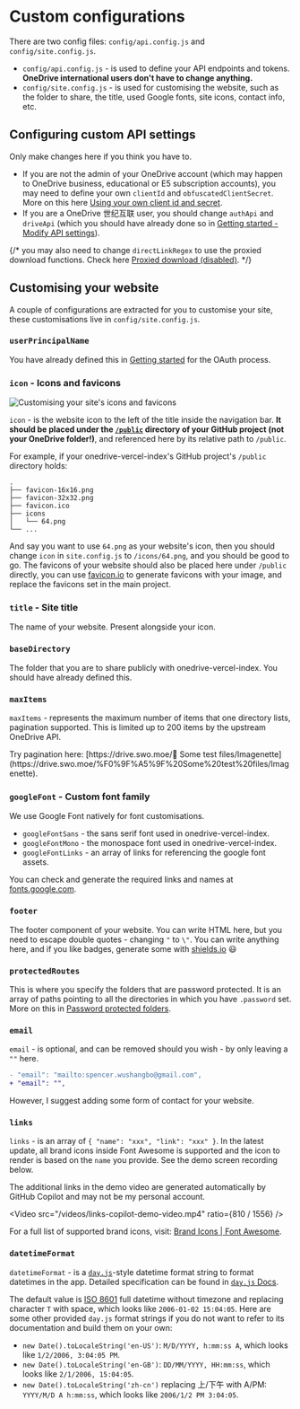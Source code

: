 
# Custom configurations

There are two config files: `config/api.config.js` and `config/site.config.js`.

- `config/api.config.js` - is used to define your API endpoints and tokens. **OneDrive international users don't have to change anything.**
- `config/site.config.js` - is used for customising the website, such as the folder to share, the title, used Google fonts, site icons, contact info, etc.

## Configuring custom API settings

Only make changes here if you think you have to.

- If you are not the admin of your OneDrive account (which may happen to OneDrive business, educational or E5 subscription accounts), you may need to define your own `clientId` and `obfuscatedClientSecret`. More on this here [Using your own client id and secret](./advanced.en#using-your-own-clientid-and-clientsecret-1).
- If you are a OneDrive 世纪互联 user, you should change `authApi` and `driveApi` (which you should have already done so in [Getting started - Modify API settings](./getting-started.en#modify-api-settings-optional-1)).

{/* you may also need to change `directLinkRegex` to use the proxied download functions. Check here [Proxied download (disabled)](todo). */}

## Customising your website

A couple of configurations are extracted for you to customise your site, these customisations live in `config/site.config.js`.

### `userPrincipalName`

You have already defined this in [Getting started](./getting-started.en#customise-site-settings) for the OAuth process.

### `icon` - Icons and favicons

![Customising your site's icons and favicons]( ./_images/custom-configs/customising-icons.png)

`icon` - is the website icon to the left of the title inside the navigation bar. **It should be placed under the [`/public`](https://github.com/spencerwooo/onedrive-vercel-index/tree/main/public) directory of your GitHub project (not your OneDrive folder!)**, and referenced here by its relative path to `/public`.

For example, if your onedrive-vercel-index's GitHub project's `/public` directory holds:

```
.
├── favicon-16x16.png
├── favicon-32x32.png
├── favicon.ico
├── icons
│   └── 64.png
└── ...
```

And say you want to use `64.png` as your website's icon, then you should change `icon` in `site.config.js` to `/icons/64.png`, and you should be good to go. The favicons of your website should also be placed here under `/public` directly, you can use [favicon.io](http://favicon.io) to generate favicons with your image, and replace the favicons set in the main project.

### `title` - Site title

The name of your website. Present alongside your icon.

### `baseDirectory`

The folder that you are to share publicly with onedrive-vercel-index. You should have already defined this.

### `maxItems`

`maxItems` - represents the maximum number of items that one directory lists, pagination supported. This is limited up to 200 items by the upstream OneDrive API.

<Callout emoji="➡️">
  Try pagination here: [https://drive.swo.moe/🥟 Some test
  files/Imagenette](https://drive.swo.moe/%F0%9F%A5%9F%20Some%20test%20files/Imagenette).
</Callout>

### `googleFont` - Custom font family

We use Google Font natively for font customisations.

- `googleFontSans` - the sans serif font used in onedrive-vercel-index.
- `googleFontMono` - the monospace font used in onedrive-vercel-index.
- `googleFontLinks` - an array of links for referencing the google font assets.

You can check and generate the required links and names at [fonts.google.com](https://fonts.google.com/).

### `footer`

The footer component of your website. You can write HTML here, but you need to escape double quotes - changing `"` to `\"`. You can write anything here, and if you like badges, generate some with [shields.io](http://shields.io) 😃

### `protectedRoutes`

This is where you specify the folders that are password protected. It is an array of paths pointing to all the directories in which you have `.password` set. More on this in [Password protected folders](./features/protected-folders.en).

### `email`

`email` - is optional, and can be removed should you wish - by only leaving a `""` here.

```diff
- "email": "mailto:spencer.wushangbo@gmail.com",
+ "email": "",
```

However, I suggest adding some form of contact for your website.

### `links`

`links` - is an array of `{ "name": "xxx", "link": "xxx" }`. In the latest update, all brand icons inside Font Awesome is supported and the icon to render is based on the `name` you provide. See the demo screen recording below.

<Callout emoji="💦">
  The additional links in the demo video are generated automatically by GitHub Copilot and may not be my personal
  account.
</Callout>

<Video src="/videos/links-copilot-demo-video.mp4" ratio={810 / 1556} />

For a full list of supported brand icons, visit: [Brand Icons | Font Awesome](https://fontawesome.com/icons?s=brands).

### `datetimeFormat`

`datetimeFormat` - is a [`day.js`](https://day.js.org/)-style datetime format string to format datetimes in the app. Detailed specification can be found in [`day.js` Docs](https://day.js.org/docs/en/display/format).

The default value is [ISO 8601](https://en.wikipedia.org/wiki/ISO_8601) full datetime without timezone and replacing character `T` with space, which looks like `2006-01-02 15:04:05`. Here are some other provided `day.js` format strings if you do not want to refer to its documentation and build them on your own:

- `new Date().toLocaleString('en-US')`: `M/D/YYYY, h:mm:ss A`, which looks like `1/2/2006, 3:04:05 PM`.
- `new Date().toLocaleString('en-GB')`: `DD/MM/YYYY, HH:mm:ss`, which looks like `2/1/2006, 15:04:05`.
- `new Date().toLocaleString('zh-cn')` replacing 上/下午 with A/PM: `YYYY/M/D A h:mm:ss`, which looks like `2006/1/2 PM 3:04:05`.
